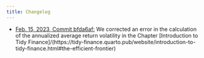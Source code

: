 ```yaml
---
title: Changelog
---
```


- [Feb. 15, 2023, Commit bfda6af: ](https://github.com/tidy-finance/website/commit/bfda6af6169a42f433568e32b7a9cce06cb948ac) We corrected an error in the calculation of the annualized average return volatility in the Chapter [Introduction to Tidy Finance]/(https://tidy-finance.quarto.pub/website/introduction-to-tidy-finance.html#the-efficient-frontier)